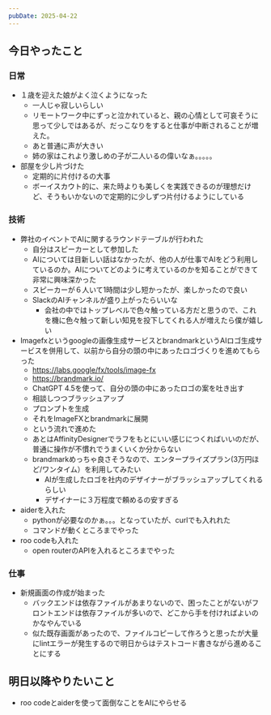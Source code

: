 ```yaml
---
pubDate: 2025-04-22
---
```



## 今日やったこと

### 日常

- １歳を迎えた娘がよく泣くようになった
	- 一人じゃ寂しいらしい
	- リモートワーク中にずっと泣かれていると、親の心情として可哀そうに思って少しではあるが、だっこなりをすると仕事が中断されることが増えた。
	- あと普通に声が大きい
	- 姉の家はこれより激しめの子が二人いるの偉いなぁ。。。。。
- 部屋を少し片づけた
	- 定期的に片付けるの大事
	- ボーイスカウト的に、来た時よりも美しくを実践できるのが理想だけど、そうもいかないので定期的に少しずつ片付けるようにしている

### 技術

- 弊社のイベントでAIに関するラウンドテーブルが行われた
	- 自分はスピーカーとして参加した
	- AIについては目新しい話はなかったが、他の人が仕事でAIをどう利用しているのか。AIについてどのように考えているのかを知ることができて非常に興味深かった
	- スピーカーが６人いて1時間は少し短かったが、楽しかったので良い
	- SlackのAIチャンネルが盛り上がったらいいな
		- 会社の中ではトップレベルで色々触っている方だと思うので、これを機に色々触って新しい知見を投下してくれる人が増えたら僕が嬉しい
- Imagefxというgoogleの画像生成サービスとbrandmarkというAIロゴ生成サービスを併用して、以前から自分の頭の中にあったロゴづくりを進めてもらった
	- https://labs.google/fx/tools/image-fx
	- https://brandmark.io/
	- ChatGPT 4.5を使って、自分の頭の中にあったロゴの案を吐き出す
	- 相談しつつブラッシュアップ
	- プロンプトを生成
	- それをImageFXとbrandmarkに展開
	- という流れで進めた
	- あとはAffinityDesignerでラフをもとにいい感じにつくればいいのだが、普通に操作が不慣れでうまくいくか分からない
	- brandmarkめっちゃ良さそうなので、エンタープライズプラン(3万円ほど/ワンタイム）を利用してみたい
		- AIが生成したロゴを社内のデザイナーがブラッシュアップしてくれるらしい
		- デザイナーに３万程度で頼めるの安すぎる
- aiderを入れた
	- pythonが必要なのかぁ。。。となっていたが、curlでも入れれた
	- コマンドが動くところまでやった
- roo codeも入れた
	- open routerのAPIを入れるところまでやった

### 仕事

- 新規画面の作成が始まった
	- バックエンドは依存ファイルがあまりないので、困ったことがないがフロントエンドは依存ファイルが多いので、どこから手を付ければよいのかなやんでいる
	- 似た既存画面があったので、ファイルコピーして作ろうと思ったが大量にlintエラーが発生するので明日からはテストコード書きながら進めることにする


## 明日以降やりたいこと

- roo codeとaiderを使って面倒なことをAIにやらせる
